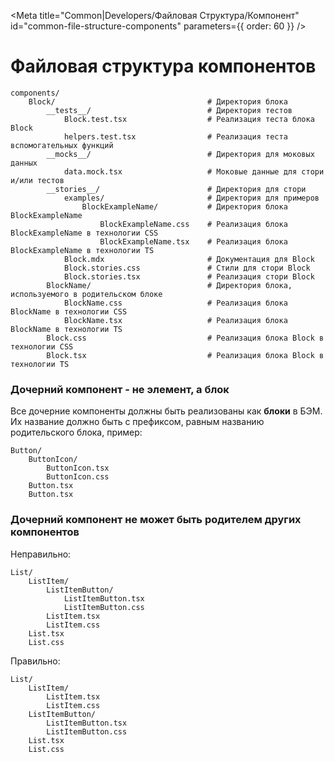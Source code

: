 
<Meta
  title="Common|Developers/Файловая Структура/Компонент"
  id="сommon-file-structure-components"
  parameters={{ order: 60 }}
/>

# Файловая структура компонентов

```
components/
    Block/                                  # Директория блока
        __tests__/                          # Директория тестов
            Block.test.tsx                  # Реализация теста блока Block
            helpers.test.tsx                # Реализация теста вспомогательных функций
        __mocks__/                          # Директория для моковых данных
            data.mock.tsx                   # Моковые данные для стори и/или тестов
        __stories__/                        # Директория для стори
            examples/                       # Директория для примеров
                BlockExampleName/           # Директория блока BlockExampleName
                    BlockExampleName.css    # Реализация блока BlockExampleName в технологии CSS
                    BlockExampleName.tsx    # Реализация блока BlockExampleName в технологии TS
            Block.mdx                       # Документация для Block
            Block.stories.css               # Cтили для стори Block
            Block.stories.tsx               # Реализация стори Block
        BlockName/                          # Директория блока, используемого в родительском блоке
            BlockName.css                   # Реализация блока BlockName в технологии CSS
            BlockName.tsx                   # Реализация блока BlockName в технологии TS
        Block.css                           # Реализация блока Block в технологии CSS
        Block.tsx                           # Реализация блока Block в технологии TS
```

### Дочерний компонент - не элемент, а блок

Все дочерние компоненты должны быть реализованы как **блоки** в БЭМ. Их название должно быть с префиксом, равным названию родительского блока, пример:

```
Button/
    ButtonIcon/
        ButtonIcon.tsx
        ButtonIcon.css
    Button.tsx
    Button.tsx
```

### Дочерний компонент не может быть родителем других компонентов

Неправильно:

```
List/
    ListItem/
        ListItemButton/
            ListItemButton.tsx
            ListItemButton.css
        ListItem.tsx
        ListItem.css
    List.tsx
    List.css
```

Правильно:

```
List/
    ListItem/
        ListItem.tsx
        ListItem.css
    ListItemButton/
        ListItemButton.tsx
        ListItemButton.css
    List.tsx
    List.css
```
